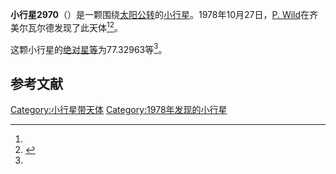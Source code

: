 {{Infobox planet
| bgcolour = #FFFFC0
| name = 2970 Pestalozzi
| symbol = 
| image = 
| caption = 
| discovery = yes
| discovery_ref = 
| discoverer = [[P._Wild|P. Wild]]
| discovery_site = [[齐美尔瓦尔德|齐美尔瓦尔德]] 
| discovered = 1978年10月27日
| designations = yes
| mp_name = 
| named_after = 
| alt_names = 1978 UC/ 1950 ER / 1954 CC / 1975 CK
| mp_category = [[主带小行星|主带小行星]]
| orbit_ref = <ref name="a">[http://ssd.jpl.nasa.gov/sbdb.cgi?sstr=2970 2970 Pestalozzi] {{Wayback|url=http://ssd.jpl.nasa.gov/sbdb.cgi?sstr=2970 |date=20200820022213 }}，小行星數據庫瀏覽器（JPL Small-Body Database Browser）－[[美国国家航空航天局|美国国家航空航天局]]喷气推进实验室</ref>
| epoch = 2456400.5 (2013年4月18日更新)
| aphelion = {{convert|3.0439171|AU|km|3|abbr=on|lk=out}}
| perihelion = {{convert|2.2320827|AU|km|3|abbr=on}}
| semimajor = {{convert|2.6379999|AU|km|3|abbr=on}}
| eccentricity = 0.1538731
| period = 1564.986522 [[日|日]]<br />4.28[[儒略年|儒略年]]
| avg_speed = 
| inclination = 12.07878
| asc_node = 342.64445
| mean_anomaly = 
| arg_peri = 77.32963
| satellites = 
| physical_characteristics = yes
| dimensions = 
| mass = 
| density = 
| surface_grav = 
| escape_velocity = 
| sidereal_day = 
| axial_tilt = 
| pole_ecliptic_lat = 
| pole_ecliptic_lon = 
| albedo = 
| temperatures= 
| temp_name1 = 
| mean_temp_1 = 
| max_temp_1 = 
| temp_name2 = 
| max_temp_2 = 
| spectral_type = 
| abs_magnitude = 77.32963
}}

'''小行星2970'''（{{lang-en|2970 Pestalozzi}}）是一颗围绕[[太阳|太阳]][[公转|公转]]的[[小行星|小行星]]。1978年10月27日，[[P._Wild|P. Wild]]在齐美尔瓦尔德发现了此天体<ref name="a" /><ref>{{cite news|title=小行星列表|url=http://cfa-www.harvard.edu/iau/lists/NumberedMPs.txt|accessdate=2013-07-08|newspaper=哈佛大学|archive-date=2008-05-17|archive-url=https://web.archive.org/web/20080517010638/http://cfa-www.harvard.edu/iau/lists/NumberedMPs.txt|dead-url=no}}</ref>。

这颗小行星的[[绝对星等|绝对星等]]为77.32963等<ref name="a" />。

==参考文献==
{{reflist}}
{{Minor Planet Number|[[小行星2969|小行星2969]]|[[小行星2971|小行星2971]]}}

{{小天体}}

[[Category:小行星带天体|Category:小行星带天体]]
[[Category:1978年发现的小行星|Category:1978年发现的小行星]]

{{asteroid-stub}}